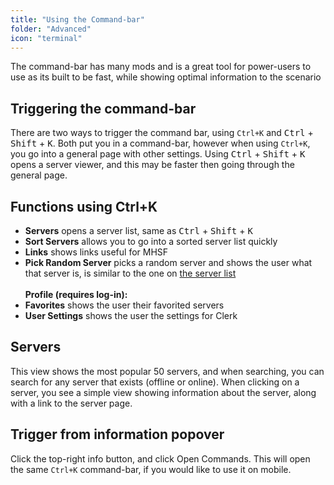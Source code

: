 ```yaml
---
title: "Using the Command-bar"
folder: "Advanced"
icon: "terminal"
---
```


The command-bar has many mods and is a great tool for power-users to use as its built to be fast, while showing optimal information to the scenario

<Separator />

## Triggering the command-bar

There are two ways to trigger the command bar, using `Ctrl+K` and <kbd>Ctrl</kbd> + <kbd>Shift</kbd> + <kbd>K</kbd>. Both put you in a command-bar, however when using `Ctrl+K`, you go into a general page with other settings.
Using <kbd>Ctrl</kbd> + <kbd>Shift</kbd> + <kbd>K</kbd> opens a server viewer, and this may be faster then going through the general page.

## Functions using Ctrl+K

- **Servers** opens a server list, same as <kbd>Ctrl</kbd> + <kbd>Shift</kbd> + <kbd>K</kbd>
- **Sort Servers** allows you to go into a sorted server list quickly
- **Links** shows links useful for MHSF
- **Pick Random Server** picks a random server and shows the user what that server is, is similar to the one on [the server list](/)
  <br /> <br />
  **Profile (requires log-in):**
- **Favorites** shows the user their favorited servers
- **User Settings** shows the user the settings for Clerk

## Servers

This view shows the most popular 50 servers, and when searching, you can search for any server that exists (offline or online).
When clicking on a server, you see a simple view showing information about the server, along with a link to the server page.

## Trigger from information popover

Click the top-right info button, and click Open Commands. This will open the same `Ctrl+K` command-bar, if you would like to use it on mobile.
